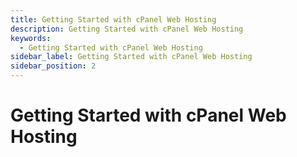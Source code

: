 ```yaml
---
title: Getting Started with cPanel Web Hosting
description: Getting Started with cPanel Web Hosting
keywords:
  - Getting Started with cPanel Web Hosting
sidebar_label: Getting Started with cPanel Web Hosting
sidebar_position: 2
---
```



# <FontAwesomeIcon icon="fa-duotone fa-chalkboard-user text-primary" /> Getting Started with cPanel Web Hosting

<DocCardList />
